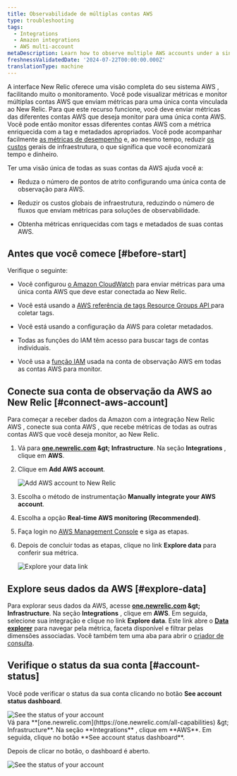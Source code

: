 ```yaml
---
title: Observabilidade de múltiplas contas AWS
type: troubleshooting
tags:
  - Integrations
  - Amazon integrations
  - AWS multi-account
metaDescription: Learn how to observe multiple AWS accounts under a single account on the New Relic user interface.
freshnessValidatedDate: '2024-07-22T00:00:00.000Z'
translationType: machine
---
```






A interface New Relic oferece uma visão completa do seu sistema AWS , facilitando muito o monitoramento. Você pode visualizar métricas e monitor múltiplas contas AWS que enviam métricas para uma única conta vinculada ao New Relic. Para que este recurso funcione, você deve enviar métricas das diferentes contas AWS que deseja monitor para uma única conta AWS. Você pode então monitor essas diferentes contas AWS com a métrica enriquecida com a tag e metadados apropriados. Você pode acompanhar facilmente [as métricas de desempenho](/docs/data-apis/understand-data/new-relic-data-types/) e, ao mesmo tempo, reduzir [os custos](/docs/accounts/accounts-billing/new-relic-one-pricing-billing/data-ingest-billing/) gerais de infraestrutura, o que significa que você economizará tempo e dinheiro.

Ter uma visão única de todas as suas contas da AWS ajuda você a:

* Reduza o número de pontos de atrito configurando uma única conta de observação para AWS.

* Reduzir os custos globais de infraestrutura, reduzindo o número de fluxos que enviam métricas para soluções de observabilidade.

* Obtenha métricas enriquecidas com tags e metadados de suas contas AWS.

## Antes que você comece [#before-start]

Verifique o seguinte:

* Você configurou [o Amazon CloudWatch](https://aws.amazon.com/cloudwatch/) para enviar métricas para uma única conta AWS que deve estar conectada ao New Relic.

* Você está usando a [AWS referência de tags Resource Groups API ](https://docs.aws.amazon.com/resourcegroupstagging/latest/APIReference/overview.html)para coletar tags.

* Você está usando a configuração da AWS para coletar metadados.

* Todas as funções do IAM têm acesso para buscar tags de contas individuais.

* Você usa a [função IAM](https://docs.aws.amazon.com/IAM/latest/UserGuide/id_roles.html) usada na conta de observação AWS em todas as contas AWS para monitor.

## Conecte sua conta de observação da AWS ao New Relic [#connect-aws-account]

Para começar a receber dados da Amazon com a integração New Relic AWS , conecte sua conta AWS , que recebe métricas de todas as outras contas AWS que você deseja monitor, ao New Relic.

1. Vá para <DNT>**[one.newrelic.com](https://one.newrelic.com/all-capabilities) &amp;gt; Infrastructure**</DNT>. Na seção <DNT>**Integrations**</DNT> , clique em <DNT>**AWS**</DNT>.

2. Clique em <DNT>**Add AWS account**</DNT>.

   <img title="Add AWS account to New Relic" alt="Add AWS account to New Relic" src={infrastructureAwsAddAccount} />

3. Escolha o método de instrumentação <DNT>**Manually integrate your AWS account**</DNT>.

4. Escolha a opção <DNT>**Real-time AWS monitoring (Recommended)**</DNT>.

5. Faça login no [AWS Management Console](https://aws.amazon.com/console/) e siga as etapas.

6. Depois de concluir todas as etapas, clique no link <DNT>**Explore data**</DNT> para conferir sua métrica.

   <img title="Explore your data link" alt="Explore your data link" src={infrastructureAwsExploreYourData} />

## Explore seus dados da AWS [#explore-data]

Para explorar seus dados da AWS, acesse <DNT>**[one.newrelic.com](https://one.newrelic.com/all-capabilities) &amp;gt; Infrastructure**</DNT>. Na seção <DNT>**Integrations**</DNT> , clique em <DNT>**AWS**</DNT>. Em seguida, selecione sua integração e clique no link <DNT>**Explore data**</DNT>. Este link abre o <DNT>[**Data explorer**](/docs/query-your-data/explore-query-data/browse-data/introduction-data-explorer/)</DNT> para navegar pela métrica, faceta disponível e filtrar pelas dimensões associadas. Você também tem uma aba para abrir o [criador de consulta](/docs/telemetry-data-platform/get-data/apis/query-metric-data-type/).

## Verifique o status da sua conta [#account-status]

Você pode verificar o status da sua conta clicando no botão <DNT>**See account status dashboard**</DNT>.

<img title="See the status of your account" alt="See the status of your account" src={infrastructureAwsSeeAccountStatus} />

<figcaption>
  Vá para <DNT>**[one.newrelic.com](https://one.newrelic.com/all-capabilities) &amp;gt; Infrastructure**</DNT>. Na seção <DNT>**Integrations**</DNT> , clique em <DNT>**AWS**</DNT>. Em seguida, clique no botão <DNT>**See account status dashboard**</DNT>.
</figcaption>

Depois de clicar no botão, o dashboard é aberto.

<img title="See the status of your account" alt="See the status of your account" src={infrastructureAwsAccountStatusDashboard} />